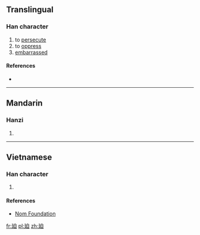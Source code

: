 ==Translingual==

===Han character===
{{Han char|rn=54|rad=廴|as=05|sn=8|four=|canj=弓大竹日 (NKHA)|ids=⿺[[廴]][[白]]}}

# to [[persecute]]
# to [[oppress]]
# [[embarrassed]]

====References====
* {{Han ref|kx=0353.031|hdz=10404.060|uh=5EF9|ud=24313}}

----

==Mandarin==

===Hanzi===
{{cmn-hanzi|pin=[[pǎi]] ([[pai3]]), [[pò]] ([[po4]])|wg=p'ai<sup>3</sup>, p'o<sup>4</sup>}}

# {{defn|lang=cmn|sort=廴05}}

----

==Vietnamese==

===Han character===
{{vi-readings|rs=廴05| hanviet = [[bách]], [[bích]]}}

# {{defn|lang=vi|sort=廴05}}

====References====
*[http://nomfoundation.org/common/nom_details.php?codepoint=5ef9 Nom Foundation]

[[fr:廹]]
[[pl:廹]]
[[zh:廹]]